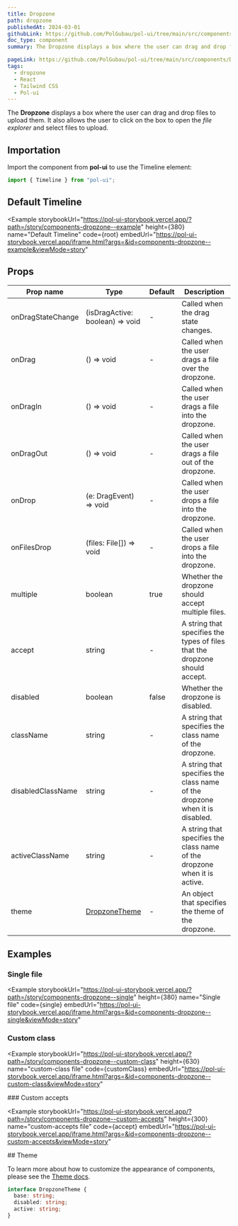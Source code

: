 ```yaml
---
title: Dropzone
path: dropzone
publishedAt: 2024-03-01
githubLink: https://github.com/PolGubau/pol-ui/tree/main/src/components/Dropzone
doc_type: component
summary: The Dropzone displays a box where the user can drag and drop files to upload them. It also allows the user to click on the box to open the file explorer and select files to upload.

pageLink: https://github.com/PolGubau/pol-ui/tree/main/src/components/Dropzone
tags:
  - dropzone
  - React
  - Tailwind CSS
  - Pol-ui
---
```






The **Dropzone** displays a box where the user can drag and drop files to upload them. It also allows the user to click on the box to open the _file explorer_ and select files to upload.

## Importation

Import the component from **pol-ui** to use the Timeline element:

```jsx
import { Timeline } from "pol-ui";
```

## Default Timeline

<Example
  storybookUrl="https://pol-ui-storybook.vercel.app/?path=/story/components-dropzone--example"
  height={380}
  name="Default Timeline"
  code={root}
  embedUrl="https://pol-ui-storybook.vercel.app/iframe.html?args=&id=components-dropzone--example&viewMode=story"
>
  <RootCode />
</Example>

## Props

| Prop name         | Type                            | Default | Description                                                                 |
| ----------------- | ------------------------------- | ------- | --------------------------------------------------------------------------- |
| onDragStateChange | (isDragActive: boolean) => void | -       | Called when the drag state changes.                                         |
| onDrag            | () => void                      | -       | Called when the user drags a file over the dropzone.                        |
| onDragIn          | () => void                      | -       | Called when the user drags a file into the dropzone.                        |
| onDragOut         | () => void                      | -       | Called when the user drags a file out of the dropzone.                      |
| onDrop            | (e: DragEvent) => void          | -       | Called when the user drops a file into the dropzone.                        |
| onFilesDrop       | (files: File[]) => void         | -       | Called when the user drops a file into the dropzone.                        |
| multiple          | boolean                         | true    | Whether the dropzone should accept multiple files.                          |
| accept            | string                          | -       | A string that specifies the types of files that the dropzone should accept. |
| disabled          | boolean                         | false   | Whether the dropzone is disabled.                                           |
| className         | string                          | -       | A string that specifies the class name of the dropzone.                     |
| disabledClassName | string                          | -       | A string that specifies the class name of the dropzone when it is disabled. |
| activeClassName   | string                          | -       | A string that specifies the class name of the dropzone when it is active.   |
| theme             | [DropzoneTheme](#theme)         | -       | An object that specifies the theme of the dropzone.                         |

## Examples

### Single file

<Example
  storybookUrl="https://pol-ui-storybook.vercel.app/?path=/story/components-dropzone--single"
  height={380}
  name="Single file"
  code={single}
  embedUrl="https://pol-ui-storybook.vercel.app/iframe.html?args=&id=components-dropzone--single&viewMode=story"
>
  <SingleCode />
</Example>

### Custom class

<Example
  storybookUrl="https://pol-ui-storybook.vercel.app/?path=/story/components-dropzone--custom-class"
  height={630}
  name="custom-class file"
  code={customClass}
  embedUrl="https://pol-ui-storybook.vercel.app/iframe.html?args=&id=components-dropzone--custom-class&viewMode=story"
>
  <CustomClassCode />
</Example>
### Custom accepts

<Example
  storybookUrl="https://pol-ui-storybook.vercel.app/?path=/story/components-dropzone--custom-accepts"
  height={300}
  name="custom-accepts file"
  code={accept}
  embedUrl="https://pol-ui-storybook.vercel.app/iframe.html?args=&id=components-dropzone--custom-accepts&viewMode=story"
>
  <AcceptCode />
</Example>
## Theme

To learn more about how to customize the appearance of components, please see the [Theme docs](/docs/theming).

```ts
interface DropzoneTheme {
  base: string;
  disabled: string;
  active: string;
}
```
